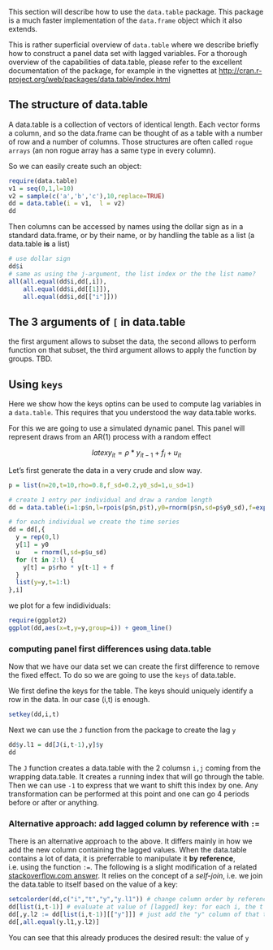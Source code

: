This section will describe how to use the `data.table` package. This package is a much faster implementation of the `data.frame` object which it also extends.

This is rather superficial overview of `data.table` where we describe briefly how to construct a panel data set with lagged variables. For a thorough overview of the capabilities of data.table, please refer to the excellent documentation of the package, for example in the vignettes at [http://cran.r-project.org/web/packages/data.table/index.html](http://cran.r-project.org/web/packages/data.table/index.html) 

## The structure of data.table

A data.table is a collection of vectors of identical length. Each vector forms a column, and so the data.frame can be thought of as a table with a number of row and a number of columns. Those structures are often called `rogue arrays` (an non rogue array has a same type in every column).

So we can easily create such an object:

```r
require(data.table)
v1 = seq(0,1,l=10)
v2 = sample(c('a','b','c'),10,replace=TRUE)
dd = data.table(i = v1,  l = v2)
dd
```

Then columns can be accessed by names using the dollar sign as in a standard data.frame, or by their name, or by handling the table as a list (a data.table **is** a list)

```r
# use dollar sign
dd$i
# same as using the j-argument, the list index or the the list name?
all(all.equal(dd$i,dd[,i]),
    all.equal(dd$i,dd[[1]]),
    all.equal(dd$i,dd[["i"]]))
```

## The 3 arguments of `[` in data.table

the first argument allows to subset the data, the second allows to perform function on that subset, the third argument allows to apply the function by groups. TBD.


## Using `keys`

Here we show how the keys optins can be used to compute lag variables in a `data.table`. This requires that you understood the way data.table works. 

For this we are going to use a simulated dynamic panel. This panel will represent draws from an AR(1) process with a random effect

$$latex
  y_{it} = \rho * y_{it-1} + f_{i} + u_{it} 
$$

Let's first generate the data in a very crude and slow way.
```r
p = list(n=20,t=10,rho=0.8,f_sd=0.2,y0_sd=1,u_sd=1)

# create 1 entry per individual and draw a random length
dd = data.table(i=1:p$n,l=rpois(p$n,p$t),y0=rnorm(p$n,sd=p$y0_sd),f=exp(rnorm(p$n,sd=p$y0_sd)))

# for each individual we create the time series
dd = dd[,{ 
  y = rep(0,l)
  y[1] = y0
  u    = rnorm(l,sd=p$u_sd)
  for (t in 2:l) {
    y[t] = p$rho * y[t-1] + f
  }
  list(y=y,t=1:l)
},i]

```

we plot for a few indidividuals:

```r
require(ggplot2)
ggplot(dd,aes(x=t,y=y,group=i)) + geom_line()
```

### computing panel first differences using data.table

Now that we have our data set we can create the first difference to remove the fixed effect. To do so we are going to use the `keys` of data.table.

We first define the keys for the table. The keys should uniquely identify a row in the data. In our case (i,t) is enough. 

```r
setkey(dd,i,t)
```

Next we can use the `J` function from the package to create the lag `y`

```r
dd$y.l1 = dd[J(i,t-1),y]$y
dd
```

The `J` function creates a data.table with the 2 columsn `i,j` coming from the wrapping data.table. It creates a running index that will go through the table. Then we can use `-1` to express that we want to shift this index by one. Any transformation can be performed at this point and one can go 4 periods before or after or anything. 


### Alternative approach: add lagged column by reference with `:=`

There is an alternative approach to the above. It differs mainly in how we add the new column containing the lagged values. When the data.table contains a lot of data, it is preferrable to manipulate it **by reference**, i.e. using the function `:=`. The following is a slight modification of a related [stackoverflow.com answer](http://stackoverflow.com/questions/11397771/r-data-table-grouping-for-lagged-regression). It relies on the concept of a *self-join*, i.e. we join the data.table to itself based on the value of a key:

```r
setcolorder(dd,c("i","t","y","y.l1")) # change column order by reference
dd[list(i,t-1)] # evaluate at value of [lagged] key: for each i, the t index is shifted one back
dd[,y.l2 := dd[list(i,t-1)][["y"]]] # just add the "y" column of that to dd by reference
dd[,all.equal(y.l1,y.l2)]
```

You can see that this already produces the desired result: the value of `y`



